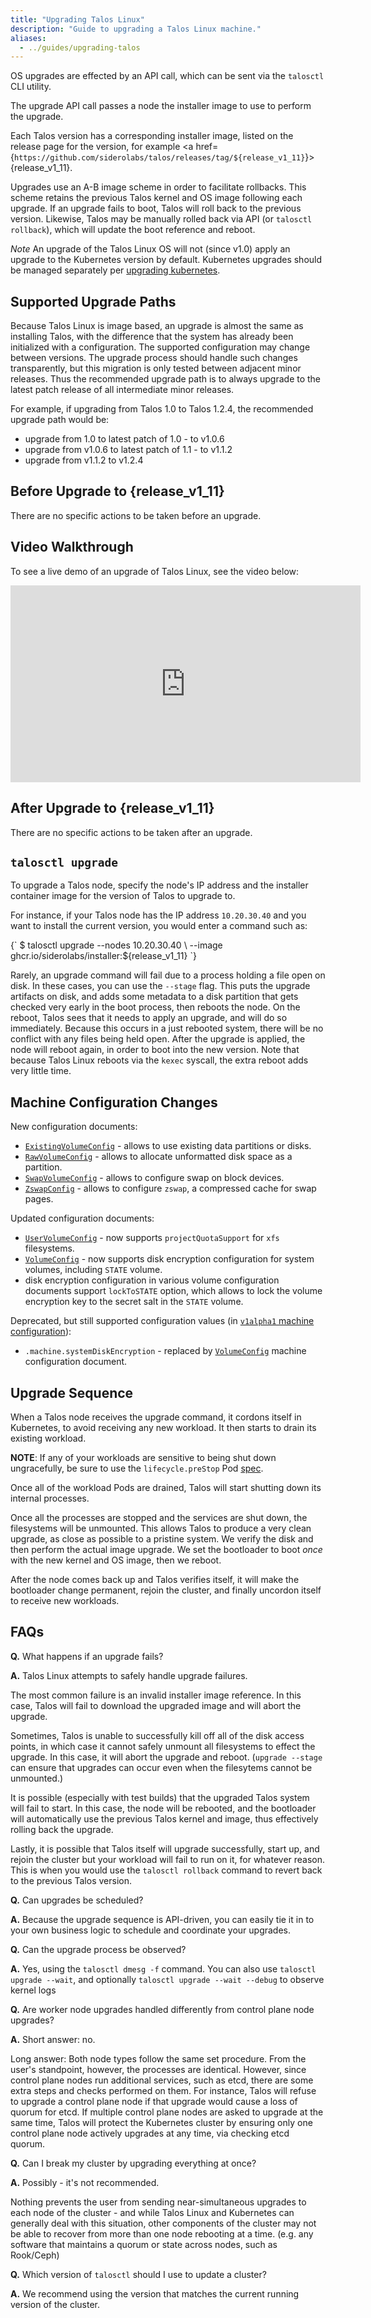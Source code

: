 ```yaml
---
title: "Upgrading Talos Linux"
description: "Guide to upgrading a Talos Linux machine."
aliases:
  - ../guides/upgrading-talos
---
```



OS upgrades are effected by an API call, which can be sent via the `talosctl` CLI utility.

The upgrade API call passes a node the installer image to use to perform the upgrade.

Each Talos version has a corresponding installer image, listed on the release page for the version, for example <a href={`https://github.com/siderolabs/talos/releases/tag/${release_v1_11}`}>{release_v1_11}</a>.

Upgrades use an A-B image scheme in order to facilitate rollbacks.
This scheme retains the previous Talos kernel and OS image following each upgrade.
If an upgrade fails to boot, Talos will roll back to the previous version.
Likewise, Talos may be manually rolled back via API (or `talosctl rollback`), which will update the boot reference and reboot.

*Note* An upgrade of the Talos Linux OS will not (since v1.0) apply an upgrade to the Kubernetes version by default.
Kubernetes upgrades should be managed separately per [upgrading kubernetes](../../../../kubernetes-guides/advanced-guides/upgrading-kubernetes).

## Supported Upgrade Paths

Because Talos Linux is image based, an upgrade is almost the same as installing Talos, with the difference that the system has already been initialized with a configuration.
The supported configuration may change between versions.
The upgrade process should handle such changes transparently, but this migration is only tested between adjacent minor releases.
Thus the recommended upgrade path is to always upgrade to the latest patch release of all intermediate minor releases.

For example, if upgrading from Talos 1.0 to Talos 1.2.4, the recommended upgrade path would be:

* upgrade from 1.0 to latest patch of 1.0 - to v1.0.6
* upgrade from v1.0.6 to latest patch of 1.1 - to v1.1.2
* upgrade from v1.1.2 to v1.2.4

## Before Upgrade to {release_v1_11}

There are no specific actions to be taken before an upgrade.

## Video Walkthrough

To see a live demo of an upgrade of Talos Linux, see the video below:

<iframe width="560" height="315" src="https://www.youtube.com/embed/AAF6WhX0USo" title="YouTube video player" frameborder="0" allow="accelerometer; autoplay; clipboard-write; encrypted-media; gyroscope; picture-in-picture" allowfullscreen></iframe>

## After Upgrade to {release_v1_11}

There are no specific actions to be taken after an upgrade.

## `talosctl upgrade`

To upgrade a Talos node, specify the node's IP address and the
installer container image for the version of Talos to upgrade to.

For instance, if your Talos node has the IP address `10.20.30.40` and you want
to install the current version, you would enter a command such
as:

<CodeBlock lang="sh">
{`
  $ talosctl upgrade --nodes 10.20.30.40 \
  --image ghcr.io/siderolabs/installer:${release_v1_11}
`}
</CodeBlock>

Rarely, an upgrade command will fail due to a process holding a file open on disk.
In these cases, you can use the `--stage` flag.
This puts the upgrade artifacts on disk, and adds some metadata to a disk partition that gets checked very early in the boot process, then reboots the node.
On the reboot, Talos sees that it needs to apply an upgrade, and will do so immediately.
Because this occurs in a just rebooted system, there will be no conflict with any files being held open.
After the upgrade is applied, the node will reboot again, in order to boot into the new version.
Note that because Talos Linux reboots via the `kexec` syscall, the extra reboot adds very little time.

## Machine Configuration Changes

New configuration documents:

* [`ExistingVolumeConfig`](../../reference/configuration/block/existingvolumeconfig) - allows to use existing data partitions or disks.
* [`RawVolumeConfig`](../../reference/configuration/block/rawvolumeconfig) - allows to allocate unformatted disk space as a partition.
* [`SwapVolumeConfig`](../../reference/configuration/block/swapvolumeconfig) - allows to configure swap on block devices.
* [`ZswapConfig`](../../reference/configuration/block/zswapconfig) - allows to configure `zswap`, a compressed cache for swap pages.

Updated configuration documents:

* [`UserVolumeConfig`](../../reference/configuration/block/uservolumeconfig) - now supports `projectQuotaSupport` for `xfs` filesystems.
* [`VolumeConfig`](../../reference/configuration/block/volumeconfig) - now supports disk encryption configuration for system volumes, including `STATE` volume.
* disk encryption configuration in various volume configuration documents support `lockToSTATE` option, which allows to lock the volume encryption key to the secret salt in the `STATE` volume.

Deprecated, but still supported configuration values (in [`v1alpha1` machine configuration](../../reference/configuration/v1alpha1/config)):

* `.machine.systemDiskEncryption` - replaced by [`VolumeConfig`](../../reference/configuration/block/volumeconfig) machine configuration document.

## Upgrade Sequence

When a Talos node receives the upgrade command, it cordons
itself in Kubernetes, to avoid receiving any new workload.
It then starts to drain its existing workload.

**NOTE**: If any of your workloads are sensitive to being shut down ungracefully, be sure to use the `lifecycle.preStop` Pod [spec](https://kubernetes.io/docs/concepts/containers/container-lifecycle-hooks/#container-hooks).

Once all of the workload Pods are drained, Talos will start shutting down its
internal processes.

Once all the processes are stopped and the services are shut down, the filesystems will be unmounted.
This allows Talos to produce a very clean upgrade, as close as possible to a pristine system.
We verify the disk and then perform the actual image upgrade.
We set the bootloader to boot *once* with the new kernel and OS image, then we reboot.

After the node comes back up and Talos verifies itself, it will make
the bootloader change permanent, rejoin the cluster, and finally uncordon itself to receive new workloads.

## FAQs

**Q.** What happens if an upgrade fails?

**A.** Talos Linux attempts to safely handle upgrade failures.

The most common failure is an invalid installer image reference.
In this case, Talos will fail to download the upgraded image and will abort the upgrade.

Sometimes, Talos is unable to successfully kill off all of the disk access points, in which case it cannot safely unmount all filesystems to effect the upgrade.
In this case, it will abort the upgrade and reboot.
(`upgrade --stage` can ensure that upgrades can occur even when the filesytems cannot be unmounted.)

It is possible (especially with test builds) that the upgraded Talos system will fail to start.
In this case, the node will be rebooted, and the bootloader will automatically use the previous Talos kernel and image, thus effectively rolling back the upgrade.

Lastly, it is possible that Talos itself will upgrade successfully, start up, and rejoin the cluster but your workload will fail to run on it, for whatever reason.
This is when you would use the `talosctl rollback` command to revert back to the previous Talos version.

**Q.** Can upgrades be scheduled?

**A.** Because the upgrade sequence is API-driven, you can easily tie it in to your own business logic to schedule and coordinate your upgrades.

**Q.** Can the upgrade process be observed?

**A.** Yes, using the `talosctl dmesg -f` command.
You can also use `talosctl upgrade --wait`, and optionally `talosctl upgrade --wait --debug` to observe kernel logs

**Q.** Are worker node upgrades handled differently from control plane node upgrades?

**A.** Short answer: no.

Long answer:  Both node types follow the same set procedure.
From the user's standpoint, however, the processes are identical.
However, since control plane nodes run additional services, such as etcd, there are some extra steps and checks performed on them.
For instance, Talos will refuse to upgrade a control plane node if that upgrade would cause a loss of quorum for etcd.
If multiple control plane nodes are asked to upgrade at the same time, Talos will protect the Kubernetes cluster by ensuring only one control plane node actively upgrades at any time, via checking etcd quorum.

**Q.** Can I break my cluster by upgrading everything at once?

**A.** Possibly - it's not recommended.

Nothing prevents the user from sending near-simultaneous upgrades to each node of the cluster - and while Talos Linux and Kubernetes can generally deal with this situation, other components of the cluster may not be able to recover from more than one node rebooting at a time.
(e.g. any software that maintains a quorum or state across nodes, such as Rook/Ceph)

**Q.** Which version of `talosctl` should I use to update a cluster?

**A.** We recommend using the version that matches the current running version of the cluster.
